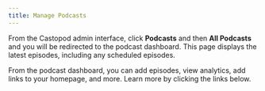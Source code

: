 ```yaml
---
title: Manage Podcasts
---
```



From the Castopod admin interface, click **Podcasts** and then **All Podcasts** and you will be redirected to the
podcast dashboard. This page displays the latest episodes, including any scheduled episodes.

From the podcast dashboard, you can add episodes, view analytics, add links to your homepage, and more. Learn more
by clicking the links below.

<CardGrid>
  <LinkCard title="Podcast dashboard" href="dashboard" />
  <LinkCard title="Episodes" href="episodes" />
  <LinkCard title="Analytics" href="analytics" />
  <LinkCard title="Broadcast" href="broadcast" />
  <LinkCard title="Contributors" href="contributors" />
</CardGrid>

